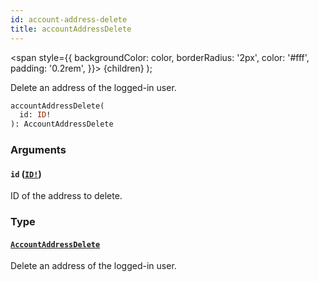 ```yaml
---
id: account-address-delete
title: accountAddressDelete
---
```


<span
style={{
      backgroundColor: color,
      borderRadius: '2px',
      color: '#fff',
      padding: '0.2rem',
    }}>
{children}
</span>
);

Delete an address of the logged-in user.

```graphql
accountAddressDelete(
  id: ID!
): AccountAddressDelete

```

### Arguments

#### `id` ([`ID!`](/api-reference/scalars/id.mdx))

ID of the address to delete.

### Type

#### [`AccountAddressDelete`](/api-reference/objects/account-address-delete.mdx)

Delete an address of the logged-in user.
